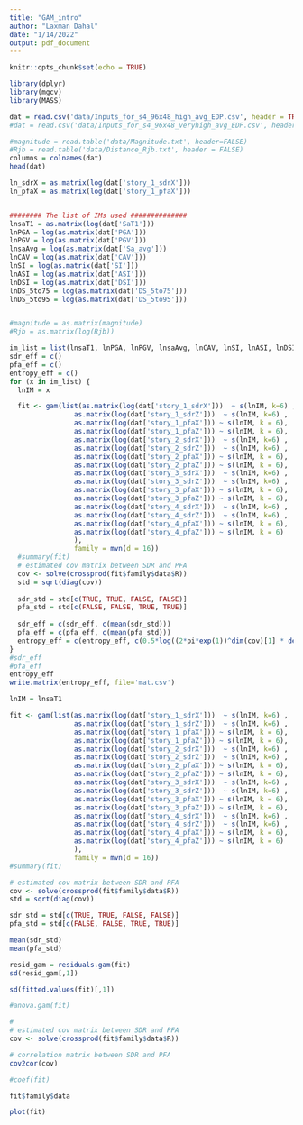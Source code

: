 ```yaml
---
title: "GAM_intro"
author: "Laxman Dahal"
date: "1/14/2022"
output: pdf_document
---
```


```r
knitr::opts_chunk$set(echo = TRUE)
```

```r
library(dplyr)
library(mgcv)
library(MASS)
```

```r
dat = read.csv('data/Inputs_for_s4_96x48_high_avg_EDP.csv', header = TRUE)
#dat = read.csv('data/Inputs_for_s4_96x48_veryhigh_avg_EDP.csv', header = TRUE)

#magnitude = read.table('data/Magnitude.txt', header=FALSE)
#Rjb = read.table('data/Distance_Rjb.txt', header = FALSE)
columns = colnames(dat)
head(dat)
```


```r
ln_sdrX = as.matrix(log(dat['story_1_sdrX']))
ln_pfaX = as.matrix(log(dat['story_1_pfaX']))


######## The list of IMs used ##############
lnsaT1 = as.matrix(log(dat['SaT1']))
lnPGA = log(as.matrix(dat['PGA']))
lnPGV = log(as.matrix(dat['PGV']))
lnsaAvg = log(as.matrix(dat['Sa_avg']))
lnCAV = log(as.matrix(dat['CAV']))
lnSI = log(as.matrix(dat['SI']))
lnASI = log(as.matrix(dat['ASI']))
lnDSI = log(as.matrix(dat['DSI']))
lnDS_5to75 = log(as.matrix(dat['DS_5to75']))
lnDS_5to95 = log(as.matrix(dat['DS_5to95']))


#magnitude = as.matrix(magnitude)
#Rjb = as.matrix(log(Rjb))

```


```r

im_list = list(lnsaT1, lnPGA, lnPGV, lnsaAvg, lnCAV, lnSI, lnASI, lnDSI, lnDS_5to75, lnDS_5to95)
sdr_eff = c()
pfa_eff = c()
entropy_eff = c()
for (x in im_list) {
  lnIM = x

  fit <- gam(list(as.matrix(log(dat['story_1_sdrX']))  ~ s(lnIM, k=6) ,
                as.matrix(log(dat['story_1_sdrZ']))  ~ s(lnIM, k=6) ,
                as.matrix(log(dat['story_1_pfaX'])) ~ s(lnIM, k = 6),
                as.matrix(log(dat['story_1_pfaZ'])) ~ s(lnIM, k = 6),
                as.matrix(log(dat['story_2_sdrX']))  ~ s(lnIM, k=6) ,
                as.matrix(log(dat['story_2_sdrZ']))  ~ s(lnIM, k=6) ,
                as.matrix(log(dat['story_2_pfaX'])) ~ s(lnIM, k = 6),
                as.matrix(log(dat['story_2_pfaZ'])) ~ s(lnIM, k = 6),
                as.matrix(log(dat['story_3_sdrX']))  ~ s(lnIM, k=6) ,
                as.matrix(log(dat['story_3_sdrZ']))  ~ s(lnIM, k=6) ,
                as.matrix(log(dat['story_3_pfaX'])) ~ s(lnIM, k = 6),
                as.matrix(log(dat['story_3_pfaZ'])) ~ s(lnIM, k = 6),
                as.matrix(log(dat['story_4_sdrX']))  ~ s(lnIM, k=6) ,
                as.matrix(log(dat['story_4_sdrZ']))  ~ s(lnIM, k=6) , 
                as.matrix(log(dat['story_4_pfaX'])) ~ s(lnIM, k = 6),
                as.matrix(log(dat['story_4_pfaZ'])) ~ s(lnIM, k = 6)
                ),
                family = mvn(d = 16))
  #summary(fit)
  # estimated cov matrix between SDR and PFA
  cov <- solve(crossprod(fit$family$data$R))
  std = sqrt(diag(cov))
  
  sdr_std = std[c(TRUE, TRUE, FALSE, FALSE)]
  pfa_std = std[c(FALSE, FALSE, TRUE, TRUE)]
  
  sdr_eff = c(sdr_eff, c(mean(sdr_std)))
  pfa_eff = c(pfa_eff, c(mean(pfa_std)))
  entropy_eff = c(entropy_eff, c(0.5*log((2*pi*exp(1))^dim(cov)[1] * det(cov))))
}
#sdr_eff
#pfa_eff
entropy_eff
write.matrix(entropy_eff, file='mat.csv')
```



```r
lnIM = lnsaT1

fit <- gam(list(as.matrix(log(dat['story_1_sdrX']))  ~ s(lnIM, k=6) ,
                as.matrix(log(dat['story_1_sdrZ']))  ~ s(lnIM, k=6) ,
                as.matrix(log(dat['story_1_pfaX'])) ~ s(lnIM, k = 6),
                as.matrix(log(dat['story_1_pfaZ'])) ~ s(lnIM, k = 6),
                as.matrix(log(dat['story_2_sdrX']))  ~ s(lnIM, k=6) ,
                as.matrix(log(dat['story_2_sdrZ']))  ~ s(lnIM, k=6) ,
                as.matrix(log(dat['story_2_pfaX'])) ~ s(lnIM, k = 6),
                as.matrix(log(dat['story_2_pfaZ'])) ~ s(lnIM, k = 6),
                as.matrix(log(dat['story_3_sdrX']))  ~ s(lnIM, k=6) ,
                as.matrix(log(dat['story_3_sdrZ']))  ~ s(lnIM, k=6) ,
                as.matrix(log(dat['story_3_pfaX'])) ~ s(lnIM, k = 6),
                as.matrix(log(dat['story_3_pfaZ'])) ~ s(lnIM, k = 6),
                as.matrix(log(dat['story_4_sdrX']))  ~ s(lnIM, k=6) ,
                as.matrix(log(dat['story_4_sdrZ']))  ~ s(lnIM, k=6) , 
                as.matrix(log(dat['story_4_pfaX'])) ~ s(lnIM, k = 6),
                as.matrix(log(dat['story_4_pfaZ'])) ~ s(lnIM, k = 6)
                ),
                family = mvn(d = 16))
#summary(fit)
```

```r
# estimated cov matrix between SDR and PFA
cov <- solve(crossprod(fit$family$data$R))
std = sqrt(diag(cov))

sdr_std = std[c(TRUE, TRUE, FALSE, FALSE)]
pfa_std = std[c(FALSE, FALSE, TRUE, TRUE)]

mean(sdr_std)
mean(pfa_std)
```



```r
resid_gam = residuals.gam(fit)
sd(resid_gam[,1])
```

```r
sd(fitted.values(fit)[,1])
```


```r
#anova.gam(fit)

```

```r
#
# estimated cov matrix between SDR and PFA
cov <- solve(crossprod(fit$family$data$R))

```





```r
# correlation matrix between SDR and PFA
cov2cor(cov)
```


```r
#coef(fit)
```


```r
fit$family$data
```


```r
plot(fit)
```









